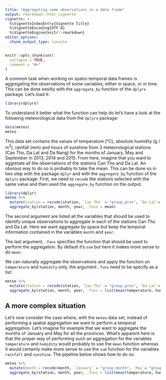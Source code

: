 ```yaml
---
title: "Aggregating some observations in a data frame"
output: rmarkdown::html_vignette
vignette: >
  %\VignetteIndexEntry{Vignette Title}
  %\VignetteEncoding{UTF-8}
  %\VignetteEngine{knitr::rmarkdown}
editor_options: 
  chunk_output_type: console
---
```


```r
knitr::opts_chunk$set(
  collapse = TRUE,
  comment = "#>"
)
```

A common task when working on spatio-temporal data frames is aggregating the
observations of some variables, either in space, or in time. This can be done
easilty with the `aggregate_by` function of the `dplyrx` package. Let's load it:

```r
library(dplyrx)
```

To understand it better what the function can help do let's have a  look at the
following meteorological data from the `dplyrx` package:

```r
data(meteo)
meteo
```

This data set contains the values of temperature (°C), absolute humidity
(g / m$^3$), rainfall (mm) and hours of sunshine from 3 meteorological stations
(Can Tho, Da Lat and Da Nang) for the months of January, May and September in
2013, 2014 and 2015. From here, imagine that you want to aggretate all the
observations of the stations Can Tho and Da Lat. An obvious way to do so is
probably to take the mean. This can be done so in two step with the package 
`dplyr` and with the `aggregate_by` function of the `dplyrx` package:
First, we need to `recode` the stations selected with the same value and then
used the `aggregate_by` function on the output. 

```r
library(dplyr)
meteo %>% 
  mutate(station = recode(station, `Can Tho` = "group_prov", `Da Lat`= "group_prov")) %>% 
  aggregate_by(station, month, year, .funs = mean)
```

The second argument are listed all the variables that should be used to 
identify unique observations to aggregate in each of the stations Can Tho and 
Da Lat. Here we want aggregate by space but keep the temporal information 
contained in the variables `month` and `year`. 

The last argument, `.funs` specifies the function that should be used to perform
the aggregation. By default it's `sum` but here it makes more sense to do 
`mean`.

We can naturally aggregate the observations and apply the function on 
`temperature` and `humidity` only, the argument `.funs` need to be specify as a
list:

```r
meteo %>% 
  mutate(station = recode(station, `Can Tho` = "group_prov", `Da Lat`= "group_prov")) %>% 
  aggregate_by(station, month, year, .funs = list(mean(temperature, humidity)))
```

## A more complex situation

Let's now consider the case where, with the `meteo` data set, instead of
performing a spatial aggregation we want to  perform a temporal aggregation.
Let's imagine for example that we want to aggregate the months of January and
May for all the provinces. What's apparent here is that the proper way of
performing such an aggregation for the variables `temperature` and `humidity`
would probably to use the `mean` function whereas it would certainly make more
sense to use the `sum` function for the variables `rainfall` and `sunshine`. The
pipeline below shows how to do so:

```r
meteo %>% 
  mutate(month = recode(month, `January` = "group_month", `May`= "group_month")) %>% 
  aggregate_by(station, month, year, .funs = list(mean(temperature, humidity), sum(rainfall, sunshine)))
```
